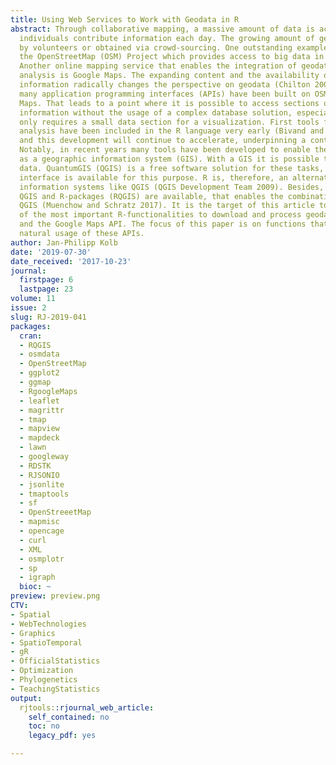 ```yaml
---
title: Using Web Services to Work with Geodata in R
abstract: Through collaborative mapping, a massive amount of data is accessible. Many
  individuals contribute information each day. The growing amount of geodata is gathered
  by volunteers or obtained via crowd-sourcing. One outstanding example of this is
  the OpenStreetMap (OSM) Project which provides access to big data in geography.
  Another online mapping service that enables the integration of geodata into the
  analysis is Google Maps. The expanding content and the availability of geographic
  information radically changes the perspective on geodata (Chilton 2009). Recently
  many application programming interfaces (APIs) have been built on OSM and Google
  Maps. That leads to a point where it is possible to access sections of geographical
  information without the usage of a complex database solution, especially if one
  only requires a small data section for a visualization. First tools for spatial
  analysis have been included in the R language very early (Bivand and Gebhardt, 2000)
  and this development will continue to accelerate, underpinning a continual change.
  Notably, in recent years many tools have been developed to enable the usage of R
  as a geographic information system (GIS). With a GIS it is possible to process spatial
  data. QuantumGIS (QGIS) is a free software solution for these tasks, and a user
  interface is available for this purpose. R is, therefore, an alternative to geographic
  information systems like QGIS (QGIS Development Team 2009). Besides, add-ins for
  QGIS and R-packages (RQGIS) are available, that enables the combination of R and
  QGIS (Muenchow and Schratz 2017). It is the target of this article to present some
  of the most important R-functionalities to download and process geodata from OSM
  and the Google Maps API. The focus of this paper is on functions that enable the
  natural usage of these APIs.
author: Jan-Philipp Kolb
date: '2019-07-30'
date_received: '2017-10-23'
journal:
  firstpage: 6
  lastpage: 23
volume: 11
issue: 2
slug: RJ-2019-041
packages:
  cran:
  - RQGIS
  - osmdata
  - OpenStreetMap
  - ggplot2
  - ggmap
  - RgoogleMaps
  - leaflet
  - magrittr
  - tmap
  - mapview
  - mapdeck
  - lawn
  - googleway
  - RDSTK
  - RJSONIO
  - jsonlite
  - tmaptools
  - sf
  - OpenStreeetMap
  - mapmisc
  - opencage
  - curl
  - XML
  - osmplotr
  - sp
  - igraph
  bioc: ~
preview: preview.png
CTV:
- Spatial
- WebTechnologies
- Graphics
- SpatioTemporal
- gR
- OfficialStatistics
- Optimization
- Phylogenetics
- TeachingStatistics
output:
  rjtools::rjournal_web_article:
    self_contained: no
    toc: no
    legacy_pdf: yes

---
```

